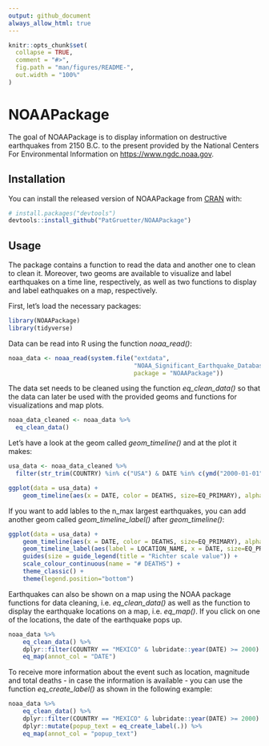 ```yaml
---
output: github_document
always_allow_html: true
---
```


<!-- README.md is generated from README.Rmd. Please edit that file -->

```r
knitr::opts_chunk$set(
  collapse = TRUE,
  comment = "#>",
  fig.path = "man/figures/README-",
  out.width = "100%"
)
```

# NOAAPackage

<!-- badges: start -->
<!-- badges: end -->

The goal of NOAAPackage is to display information on destructive earthquakes from 2150 B.C. to the present provided by the National Centers For Environmental Information on [https://www.ngdc.noaa.gov](https://www.ngdc.noaa.gov).


## Installation

You can install the released version of NOAAPackage from [CRAN](https://CRAN.R-project.org) with:

``` r
# install.packages("devtools")
devtools::install_github("PatGruetter/NOAAPackage")
```

## Usage
The package contains a function to read the data and another one to clean to clean it. Moreover, two geoms are available to visualize and label earthquakes on a time line, respectively, as well as two functions to display and label eathquakes on a map, respectively.

First, let's load the necessary packages:

```r
library(NOAAPackage)
library(tidyverse)
```

Data can be read into R using the function *noaa_read()*:

```r
noaa_data <- noaa_read(system.file("extdata",
                                   "NOAA_Significant_Earthquake_Database.txt",
                                   package = "NOAAPackage"))
```

The data set needs to be cleaned using the function *eq_clean_data()* so that the data can later be used with the provided geoms and functions for visualizations and map plots.

```r
noaa_data_cleaned <- noaa_data %>% 
  eq_clean_data()
```

Let's have a look at the geom called *geom_timeline()* and at the plot it makes:

```r
usa_data <- noaa_data_cleaned %>%
  filter(str_trim(COUNTRY) %in% c("USA") & DATE %in% c(ymd("2000-01-01"):ymd("2017-01-01")))

ggplot(data = usa_data) +
    geom_timeline(aes(x = DATE, color = DEATHS, size=EQ_PRIMARY), alpha=0.6)
```

If you want to add lables to the n_max largest earthquakes, you can add another geom called *geom_timeline_label()* after *geom_timeline()*:

```r
ggplot(data = usa_data) +
    geom_timeline(aes(x = DATE, color = DEATHS, size=EQ_PRIMARY), alpha=0.6) + 
    geom_timeline_label(aes(label = LOCATION_NAME, x = DATE, size=EQ_PRIMARY, n_max = 4)) +
    guides(size = guide_legend(title = "Richter scale value")) +
    scale_colour_continuous(name = "# DEATHS") +
    theme_classic() +
    theme(legend.position="bottom")
```

Earthquakes can also be shown on a map using the NOAA package functions for data cleaning, i.e. *eq_clean_data()* as well as the function to display the earthquake locations on a map, i.e. *eq_map()*. If you click on one of the locations, the date of the earthquake pops up.

```r
noaa_data %>%
    eq_clean_data() %>%
    dplyr::filter(COUNTRY == "MEXICO" & lubridate::year(DATE) >= 2000) %>% 
    eq_map(annot_col = "DATE")
```

To receive more information about the event such as location, magnitude and total deaths - in case the information is available - you can use the function *eq_create_label()* as shown in the following example:

```r
noaa_data %>%
    eq_clean_data() %>% 
    dplyr::filter(COUNTRY == "MEXICO" & lubridate::year(DATE) >= 2000) %>% 
    dplyr::mutate(popup_text = eq_create_label(.)) %>% 
    eq_map(annot_col = "popup_text")

```
